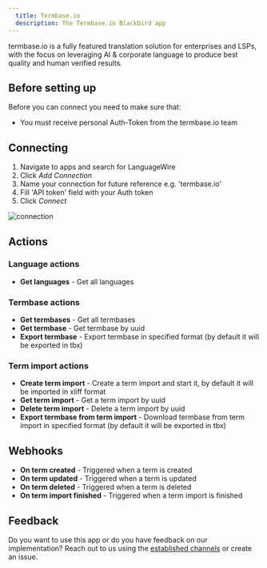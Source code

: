 ```yaml
---
  title: Termbase.io
  description: The Termbase.io Blackbird app
---
```


<LinkCard title="View on Github" target="_blank" href="https://github.com/bb-io/Termbase.io" icon="github" />

termbase.io is a fully featured translation solution for enterprises and LSPs, with the focus on leveraging AI & corporate language to produce best quality and human verified results.

## Before setting up

Before you can connect you need to make sure that:

- You must receive personal Auth-Token from the termbase.io team

## Connecting

1. Navigate to apps and search for LanguageWire
2. Click _Add Connection_
3. Name your connection for future reference e.g. 'termbase.io'
4. Fill 'API token' field with your Auth token
5. Click _Connect_

![connection](https://raw.githubusercontent.com/bb-io/Termbase.io/main/image/README/connection.png)

## Actions

### Language actions

- **Get languages** - Get all languages

### Termbase actions

- **Get termbases** - Get all termbases
- **Get termbase** - Get termbase by uuid
- **Export termbase** - Export termbase in specified format (by default it will be exported in tbx)

### Term import actions

- **Create term import** - Create a term import and start it, by default it will be imported in xliff format
- **Get term import** - Get a term import by uuid
- **Delete term import** - Delete a term import by uuid
- **Export termbase from term import** - Download termbase from term import in specified format (by default it will be exported in tbx)

## Webhooks

- **On term created** - Triggered when a term is created
- **On term updated** - Triggered when a term is updated
- **On term deleted** - Triggered when a term is deleted
- **On term import finished** - Triggered when a term import is finished

## Feedback

Do you want to use this app or do you have feedback on our implementation? Reach out to us using the [established channels](https://www.blackbird.io/) or create an issue.

